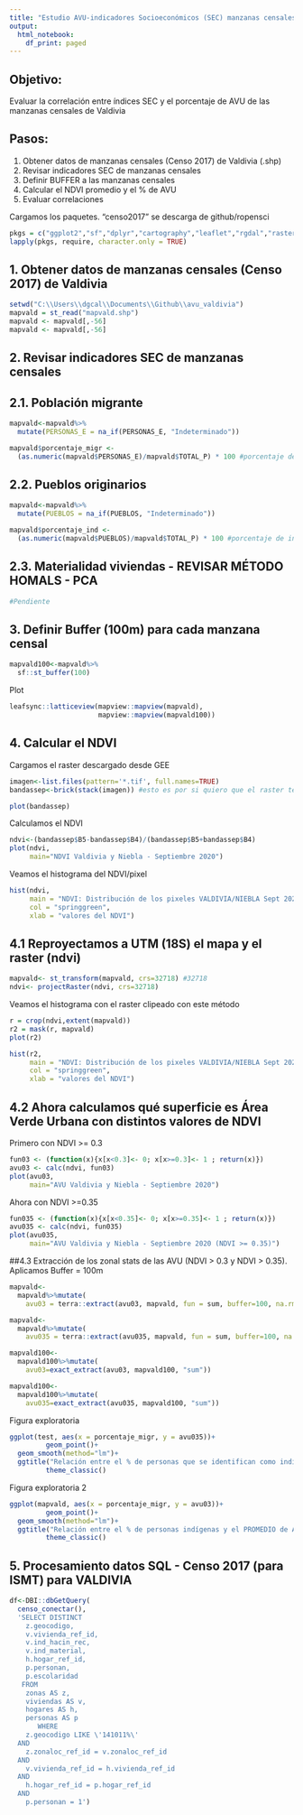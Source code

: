 ```yaml
---
title: "Estudio AVU-indicadores Socioeconómicos (SEC) manzanas censales Valdivia"
output: 
  html_notebook:
    df_print: paged
---
```


## Objetivo: 
Evaluar la correlación entre índices SEC y el porcentaje de AVU de las manzanas censales de Valdivia

## Pasos:
1) Obtener datos de manzanas censales (Censo 2017) de Valdivia (.shp)
2) Revisar indicadores SEC de manzanas censales
3) Definir BUFFER a las manzanas censales
4) Calcular el NDVI promedio y el % de AVU
5) Evaluar correlaciones


Cargamos los paquetes. "censo2017" se descarga de github/ropensci
```r
pkgs = c("ggplot2","sf","dplyr","cartography","leaflet","rgdal","raster","tmap", "tibble", "terra")
lapply(pkgs, require, character.only = TRUE)

```

## 1. Obtener datos de manzanas censales (Censo 2017) de Valdivia
```r
setwd("C:\\Users\\dgcal\\Documents\\Github\\avu_valdivia")
mapvald = st_read("mapvald.shp")
mapvald <- mapvald[,-56]
mapvald <- mapvald[,-56]
```


## 2. Revisar indicadores SEC de manzanas censales

## 2.1. Población migrante
```r
mapvald<-mapvald%>%
  mutate(PERSONAS_E = na_if(PERSONAS_E, "Indeterminado"))

mapvald$porcentaje_migr <-
  (as.numeric(mapvald$PERSONAS_E)/mapvald$TOTAL_P) * 100 #porcentaje de migrantes por manzana censal
```

## 2.2. Pueblos originarios
```r
mapvald<-mapvald%>%
  mutate(PUEBLOS = na_if(PUEBLOS, "Indeterminado"))

mapvald$porcentaje_ind <-
  (as.numeric(mapvald$PUEBLOS)/mapvald$TOTAL_P) * 100 #porcentaje de indígenas por manzana censal
```

## 2.3. Materialidad viviendas - REVISAR MÉTODO HOMALS - PCA
```r
#Pendiente
```


## 3. Definir Buffer (100m) para cada manzana censal
```r
mapvald100<-mapvald%>%
  sf::st_buffer(100)
```


Plot
```r
leafsync::latticeview(mapview::mapview(mapvald),
                      mapview::mapview(mapvald100))
```

## 4. Calcular el NDVI
Cargamos el raster descargado desde GEE
```r
imagen<-list.files(pattern='*.tif', full.names=TRUE)
bandassep<-brick(stack(imagen)) #esto es por si quiero que el raster tenga hartas capas, por ejemplo, por fecha

plot(bandassep)
```

Calculamos el NDVI
```r
ndvi<-(bandassep$B5-bandassep$B4)/(bandassep$B5+bandassep$B4)
plot(ndvi,
     main="NDVI Valdivia y Niebla - Septiembre 2020")
```

Veamos el histograma del NDVI/pixel
```r
hist(ndvi,
     main = "NDVI: Distribución de los pixeles VALDIVIA/NIEBLA Sept 2020",
     col = "springgreen",
     xlab = "valores del NDVI")
```


## 4.1 Reproyectamos a UTM (18S) el mapa  y el raster (ndvi)
```r
mapvald<- st_transform(mapvald, crs=32718) #32718
ndvi<- projectRaster(ndvi, crs=32718)

```


Veamos el histograma con el raster clipeado con este método
```r

r = crop(ndvi,extent(mapvald))
r2 = mask(r, mapvald)
plot(r2)
```

```r
hist(r2,
     main = "NDVI: Distribución de los pixeles VALDIVIA/NIEBLA Sept 2020",
     col = "springgreen",
     xlab = "valores del NDVI")

```


## 4.2 Ahora calculamos qué superficie es Área Verde Urbana con distintos valores de NDVI

Primero con NDVI >= 0.3
```r
fun03 <- (function(x){x[x<0.3]<- 0; x[x>=0.3]<- 1 ; return(x)})
avu03 <- calc(ndvi, fun03)
plot(avu03,
     main="AVU Valdivia y Niebla - Septiembre 2020")
```

Ahora con NDVI >=0.35
```r
fun035 <- (function(x){x[x<0.35]<- 0; x[x>=0.35]<- 1 ; return(x)})
avu035 <- calc(ndvi, fun035)
plot(avu035,
     main="AVU Valdivia y Niebla - Septiembre 2020 (NDVI >= 0.35)")
```


##4.3 Extracción de los zonal stats de las AVU (NDVI > 0.3 y NDVI > 0.35).
Aplicamos Buffer = 100m
```r
mapvald<-
  mapvald%>%mutate(
    avu03 = terra::extract(avu03, mapvald, fun = sum, buffer=100, na.rm = TRUE))

mapvald<-
  mapvald%>%mutate(
    avu035 = terra::extract(avu035, mapvald, fun = sum, buffer=100, na.rm = TRUE))

```

```r
mapvald100<-
  mapvald100%>%mutate(
    avu03=exact_extract(avu03, mapvald100, "sum"))

mapvald100<-
  mapvald100%>%mutate(
    avu035=exact_extract(avu035, mapvald100, "sum"))

```


Figura exploratoria
```r
ggplot(test, aes(x = porcentaje_migr, y = avu035))+
         geom_point()+
  geom_smooth(method="lm")+
  ggtitle("Relación entre el % de personas que se identifican como indígenas y el PROMEDIO de AVU (NDVI > 0.35) a 100m de cada manzana censal")
         theme_classic()
```


Figura exploratoria 2
```r
ggplot(mapvald, aes(x = porcentaje_migr, y = avu03))+
         geom_point()+
  geom_smooth(method="lm")+
  ggtitle("Relación entre el % de personas indígenas y el PROMEDIO de AVU (NDVI > 0.3) a 100m de cada manzana censal")
         theme_classic()
```

## 5. Procesamiento datos SQL - Censo 2017 (para ISMT) para VALDIVIA
```r
df<-DBI::dbGetQuery(
  censo_conectar(),
  'SELECT DISTINCT
    z.geocodigo,
    v.vivienda_ref_id,
    v.ind_hacin_rec,
    v.ind_material,
    h.hogar_ref_id,
    p.personan,
    p.escolaridad
   FROM
    zonas AS z,
    viviendas AS v,
    hogares AS h,
    personas AS p
       WHERE
    z.geocodigo LIKE \'141011%\'
  AND
    z.zonaloc_ref_id = v.zonaloc_ref_id
  AND
    v.vivienda_ref_id = h.vivienda_ref_id
  AND
    h.hogar_ref_id = p.hogar_ref_id
  AND 
    p.personan = 1')

```

